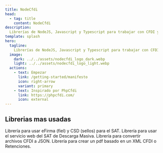 ```yaml
---
title: NodeCfdi
head:
  - tag: title
    content: NodeCfdi
description:
  Librerías de NodeJS, Javascript y Typescript para trabajar con CFDI y otras herramientas del SAT.
template: splash
hero:
  tagline:
    Librerías de NodeJS, Javascript y Typescript para trabajar con CFDI y otras herramientas del SAT
  image:
    dark: ../../assets/nodecfdi_logo_dark.webp
    light: ../../assets/nodecfdi_logo_light.webp
  actions:
    - text: Empezar
      link: /getting-started/manifesto
      icon: right-arrow
      variant: primary
    - text: Inspirado por PhpCfdi
      link: https://phpcfdi.com/
      icon: external
---
```



## Librerias mas usadas

<CardGrid stagger>
  <Card
    title="Credentials"
    icon="seti:license"
  >
    Librería para usar eFirma (fiel) y CSD (sellos) para el SAT.
  </Card>
  <Card
    title="SAT WS Descarga Masiva"
    icon="seti:argdown"
  >
    Librería para usar el servicio web del SAT de Descarga Masiva.
  </Card>
  <Card
    title="CFDI to JSON"
    icon="seti:json"
  >
    Librería para convertir archivos CFDI a JSON.
  </Card>
  <Card
    title="CFDI to PDF"
    icon="seti:pdf"
  >
    Librería para crear un pdf basado en un XML CFDI o Retenciones.
  </Card>
</CardGrid>
